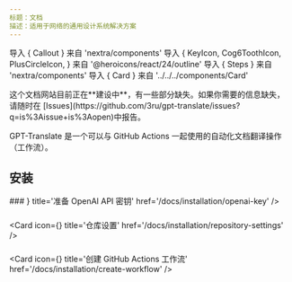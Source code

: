 ```yaml
---
标题：文档
描述：适用于网络的通用设计系统解决方案
---
```


导入 { Callout } 来自 'nextra/components'
导入 {
  KeyIcon,
  Cog6ToothIcon,
  PlusCircleIcon,
} 来自 '@heroicons/react/24/outline'
导入 { Steps } 来自 'nextra/components'
导入 { Card } 来自 '../../../components/Card'

<Callout type='info'>
  这个文档网站目前正在**建设中**，有一些部分缺失。如果你需要的信息缺失，请随时在
  [Issues](https://github.com/3ru/gpt-translate/issues?q=is%3Aissue+is%3Aopen)中报告。
</Callout>

GPT-Translate 是一个可以与 GitHub Actions 一起使用的自动化文档翻译操作（工作流）。

## 安装

<Steps>
###
<Card
  icon={<KeyIcon />}
  title='准备 OpenAI API 密钥'
  href='/docs/installation/openai-key'
/>

###

<Card
  icon={<Cog6ToothIcon />}
  title='仓库设置'
  href='/docs/installation/repository-settings'
/>

###

<Card
  icon={<PlusCircleIcon />}
  title='创建 GitHub Actions 工作流'
  href='/docs/installation/create-workflow'
/>
</Steps>